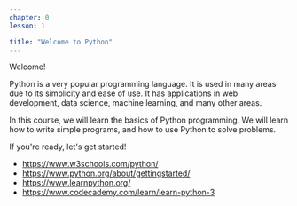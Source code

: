 ```yaml
---
chapter: 0
lesson: 1

title: "Welcome to Python"
---
```



Welcome!

Python is a very popular programming language. It is used in many
areas due to its simplicity and ease of use. It has applications in
web development, data science, machine learning, and many other areas.

In this course, we will learn the basics of Python programming. We will
learn how to write simple programs, and how to use Python to solve
problems.

If you're ready, let's get started!

<ExtraResources>

  - https://www.w3schools.com/python/
  - https://www.python.org/about/gettingstarted/
  - https://www.learnpython.org/
  - https://www.codecademy.com/learn/learn-python-3

</ExtraResources>
